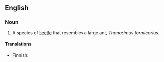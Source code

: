 {{wikipedia|Thanasimus formicarius}}
==English==

===Noun===
{{en-noun|head=[[ant]] [[beetle]]}}

# A species of [[beetle]] that resembles a large ant, ''Thanasimus formicarius''.

====Translations====
{{trans-top|species of beetle}}
* Finnish: {{t-|fi|muurahaiskuoriainen}}
{{trans-mid}}
{{trans-bottom}}